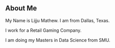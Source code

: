 ## About Me

My Name is Lijju Mathew. I am from Dallas, Texas. 

I work for a Retail Gaming Company.

I am doing my Masters in Data Science from SMU.
